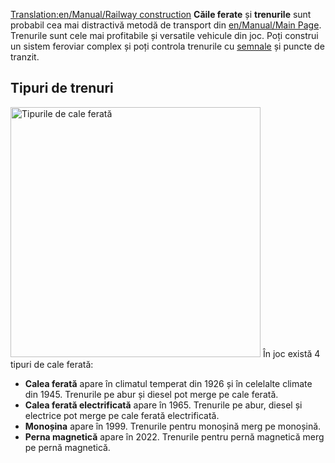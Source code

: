 [[Translation:en/Manual/Railway construction]]
{{ro/Tabelul de conținut}}
'''Căile ferate''' și '''trenurile''' sunt probabil cea mai distractivă metodă de transport din [[en/Manual/Main Page]]. Trenurile sunt cele mai profitabile și versatile vehicule din joc. Poți construi un sistem feroviar complex și poți controla trenurile cu [[ro/Manual/Semnale|semnale]] și puncte de tranzit.

== Tipuri de trenuri ==
[[File:ro/Rott.jpeg|thumb|none|400px|Tipurile de cale ferată]]
În joc există 4 tipuri de cale ferată:
*'''Calea ferată''' apare în climatul temperat din 1926 și în celelalte climate din 1945. Trenurile pe abur și diesel pot merge pe cale ferată.
*'''Calea ferată electrificată''' apare în 1965. Trenurile pe abur, diesel și electrice pot merge pe cale ferată electrificată.
*'''Monoșina''' apare în 1999. Trenurile pentru monoșină merg pe monoșină.
*'''Perna magnetică''' apare în 2022. Trenurile pentru pernă magnetică merg pe pernă magnetică.